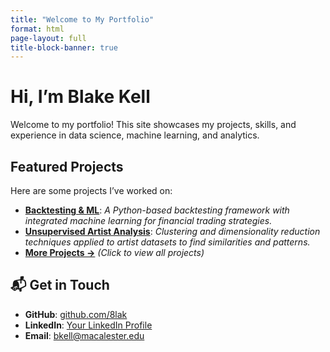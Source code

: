 ```yaml
---
title: "Welcome to My Portfolio"
format: html
page-layout: full
title-block-banner: true
---
```


# Hi, I'm Blake Kell

Welcome to my portfolio! This site showcases my projects, skills, and experience in data science, machine learning, and analytics.

##  Featured Projects
Here are some projects I’ve worked on:

- **[Backtesting & ML](https://github.com/8lak/BacktestingandML)**: *A Python-based backtesting framework with integrated machine learning for financial trading strategies.*
- **[Unsupervised Artist Analysis](https://github.com/8lak/Unsupervised_Artist_Analysis)**: *Clustering and dimensionality reduction techniques applied to artist datasets to find similarities and patterns.*
- **[More Projects →](https://github.com/8lak?tab=repositories)** _(Click to view all projects)_


## 📬 Get in Touch
- **GitHub**: [github.com/8lak](https://github.com/8lak)
- **LinkedIn**: [Your LinkedIn Profile](#)
- **Email**: [bkell@macalester.edu](mailto:bkell@macalester.edu)
